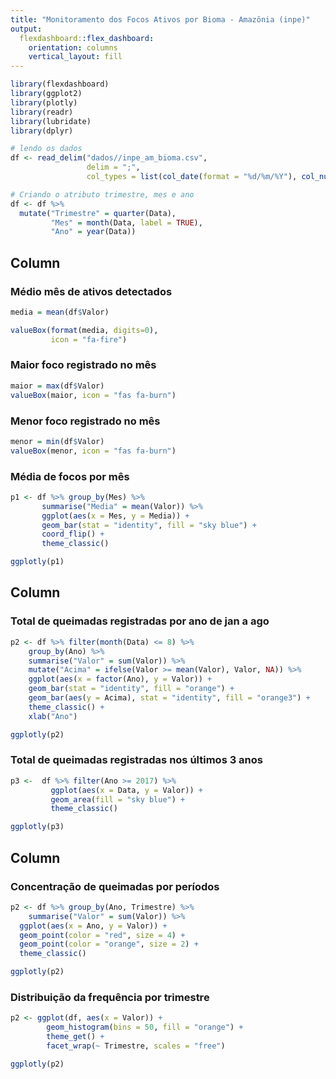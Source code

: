 ---
title: "Monitoramento dos Focos Ativos por Bioma - Amazônia (inpe)"
output: 
  flexdashboard::flex_dashboard:
    orientation: columns
    vertical_layout: fill
---

```{r setup, include=FALSE}
library(flexdashboard)
library(ggplot2)
library(plotly)
library(readr)
library(lubridate)
library(dplyr)

# lendo os dados
df <- read_delim("dados//inpe_am_bioma.csv", 
                 delim = ";",
                 col_types = list(col_date(format = "%d/%m/%Y"), col_number()))

# Criando o atributo trimestre, mes e ano
df <- df %>%
  mutate("Trimestre" = quarter(Data),
         "Mes" = month(Data, label = TRUE),
         "Ano" = year(Data))
```

Column {data-width=250}
-----------------------------------------------------------------------


### Médio mês de ativos detectados

```{r}
media = mean(df$Valor)

valueBox(format(media, digits=0),
         icon = "fa-fire")
```

### Maior foco registrado no mês


```{r}
maior = max(df$Valor)
valueBox(maior, icon = "fas fa-burn")
```

### Menor foco registrado no mês

```{r}
menor = min(df$Valor)
valueBox(menor, icon = "fas fa-burn")
```

### Média de focos por mês

```{r, fig.width = 4, fig.height = 6}
p1 <- df %>% group_by(Mes) %>%
       summarise("Media" = mean(Valor)) %>%
       ggplot(aes(x = Mes, y = Media)) +
       geom_bar(stat = "identity", fill = "sky blue") +
       coord_flip() +
       theme_classic()

ggplotly(p1)
```



Column {data-height=300}
-----------------------------------------------------------------------


### Total de queimadas registradas por ano de jan a ago

```{r, fig.width = 8, fig.height = 6}
p2 <- df %>% filter(month(Data) <= 8) %>%
    group_by(Ano) %>%
    summarise("Valor" = sum(Valor)) %>%
    mutate("Acima" = ifelse(Valor >= mean(Valor), Valor, NA)) %>%
    ggplot(aes(x = factor(Ano), y = Valor)) +
    geom_bar(stat = "identity", fill = "orange") +
    geom_bar(aes(y = Acima), stat = "identity", fill = "orange3") +
    theme_classic() +
    xlab("Ano")

ggplotly(p2)
```


### Total de queimadas registradas nos últimos 3 anos

```{r}
p3 <-  df %>% filter(Ano >= 2017) %>%
         ggplot(aes(x = Data, y = Valor)) +
         geom_area(fill = "sky blue") +
         theme_classic()

ggplotly(p3)
```

Column {data-width=500}
-----------------------------------------------------------------------

### Concentração de queimadas por períodos

```{r}
p2 <- df %>% group_by(Ano, Trimestre) %>%
    summarise("Valor" = sum(Valor)) %>%
  ggplot(aes(x = Ano, y = Valor)) +
  geom_point(color = "red", size = 4) +
  geom_point(color = "orange", size = 2) +
  theme_classic()

ggplotly(p2)
```

### Distribuição da frequência por trimestre

```{r}
p2 <- ggplot(df, aes(x = Valor)) +
        geom_histogram(bins = 50, fill = "orange") +
        theme_get() +
        facet_wrap(~ Trimestre, scales = "free")

ggplotly(p2)
```

